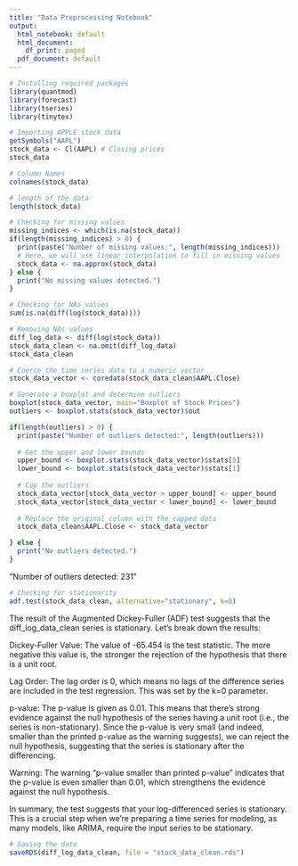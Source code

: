 ```yaml
---
title: "Data Preprocessing Notebook"
output:
  html_notebook: default
  html_document:
    df_print: paged
  pdf_document: default
---
```


```r
# Installing required packages
library(quantmod)
library(forecast)
library(tseries)
library(tinytex)
```

```r
# Importing APPLE stock data
getSymbols("AAPL")
stock_data <- Cl(AAPL) # Closing prices
stock_data
```

```r
# Column Names
colnames(stock_data)
```

```r
# length of the data
length(stock_data)
```

```r
# Checking for missing values
missing_indices <- which(is.na(stock_data))
if(length(missing_indices) > 0) {
  print(paste("Number of missing values:", length(missing_indices)))
  # Here, we will use linear interpolation to fill in missing values
  stock_data <- na.approx(stock_data)
} else {
  print("No missing values detected.")
}
```

```r
# Checking for NAs values
sum(is.na(diff(log(stock_data))))
```

```r
# Removing NAs values
diff_log_data <- diff(log(stock_data))
stock_data_clean <- na.omit(diff_log_data)
stock_data_clean
```

```r
# Coerce the time series data to a numeric vector
stock_data_vector <- coredata(stock_data_clean$AAPL.Close)

# Generate a boxplot and determine outliers
boxplot(stock_data_vector, main="Boxplot of Stock Prices")
outliers <- boxplot.stats(stock_data_vector)$out

if(length(outliers) > 0) {
  print(paste("Number of outliers detected:", length(outliers)))
  
  # Get the upper and lower bounds
  upper_bound <- boxplot.stats(stock_data_vector)$stats[5]
  lower_bound <- boxplot.stats(stock_data_vector)$stats[1]
  
  # Cap the outliers
  stock_data_vector[stock_data_vector > upper_bound] <- upper_bound
  stock_data_vector[stock_data_vector < lower_bound] <- lower_bound
  
  # Replace the original column with the capped data
  stock_data_clean$AAPL.Close <- stock_data_vector

} else {
  print("No outliers detected.")
}
```
"Number of outliers detected: 231"

```r
# Checking for stationarity
adf.test(stock_data_clean, alternative="stationary", k=0)
```
The result of the Augmented Dickey-Fuller (ADF) test suggests that the diff_log_data_clean series is stationary. Let's break down the results:

Dickey-Fuller Value: The value of -65.454 is the test statistic. The more negative this value is, the stronger the rejection of the hypothesis that there is a unit root.

Lag Order: The lag order is 0, which means no lags of the difference series are included in the test regression. This was set by the k=0 parameter.

p-value: The p-value is given as 0.01. This means that there's strong evidence against the null hypothesis of the series having a unit root (i.e., the series is non-stationary). Since the p-value is very small (and indeed, smaller than the printed p-value as the warning suggests), we can reject the null hypothesis, suggesting that the series is stationary after the differencing.

Warning: The warning "p-value smaller than printed p-value" indicates that the p-value is even smaller than 0.01, which strengthens the evidence against the null hypothesis.

In summary, the test suggests that your log-differenced series is stationary. This is a crucial step when we're preparing a time series for modeling, as many models, like ARIMA, require the input series to be stationary.


```r
# Saving the data
saveRDS(diff_log_data_clean, file = "stock_data_clean.rds")
```
















